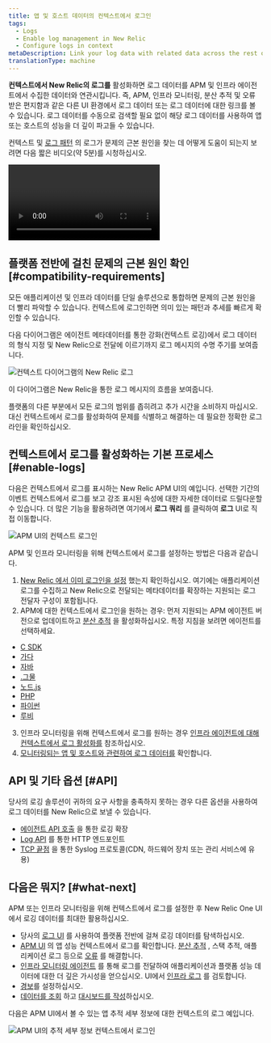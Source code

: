 ```yaml
---
title: 앱 및 호스트 데이터의 컨텍스트에서 로그인
tags:
  - Logs
  - Enable log management in New Relic
  - Configure logs in context
metaDescription: Link your log data with related data across the rest of the New Relic platform by configuring logs in context.
translationType: machine
---
```





**컨텍스트에서 New Relic의 로그를** 활성화하면 로그 데이터를 APM 및 인프라 에이전트에서 수집한 데이터와 연관시킵니다. 즉, APM, 인프라 모니터링, 분산 추적 및 오류 받은 편지함과 같은 다른 UI 환경에서 로그 데이터 또는 로그 데이터에 대한 링크를 볼 수 있습니다. 로그 데이터를 수동으로 검색할 필요 없이 해당 로그 데이터를 사용하여 앱 또는 호스트의 성능을 더 깊이 파고들 수 있습니다.

컨텍스트 및 [로그 패턴](/docs/logs/ui-data/find-unusual-logs-log-patterns) 의 로그가 문제의 근본 원인을 찾는 데 어떻게 도움이 되는지 보려면 다음 짧은 비디오(약 5분)를 시청하십시오.

<Video
  id="awCeXQZs2YE"
  type="youtube"
/>

## 플랫폼 전반에 걸친 문제의 근본 원인 확인 [#compatibility-requirements]

모든 애플리케이션 및 인프라 데이터를 단일 솔루션으로 통합하면 문제의 근본 원인을 더 빨리 파악할 수 있습니다. 컨텍스트에 로그인하면 의미 있는 패턴과 추세를 빠르게 확인할 수 있습니다.

다음 다이어그램은 에이전트 메타데이터를 통한 강화(컨텍스트 로깅)에서 로그 데이터의 형식 지정 및 New Relic으로 전달에 이르기까지 로그 메시지의 수명 주기를 보여줍니다.

<img
  title="new-relic-logs-in-context-diagram.png"
  alt="컨텍스트 다이어그램의 New Relic 로그"
  src={newRelicLogsInContextDiagram}
/>

<figcaption>
  이 다이어그램은 New Relic을 통한 로그 메시지의 흐름을 보여줍니다.
</figcaption>

플랫폼의 다른 부분에서 모든 로그의 범위를 좁히려고 추가 시간을 소비하지 마십시오. 대신 컨텍스트에서 로그를 활성화하여 문제를 식별하고 해결하는 데 필요한 정확한 로그 라인을 확인하십시오.

## 컨텍스트에서 로그를 활성화하는 기본 프로세스 [#enable-logs]

다음은 컨텍스트에서 로그를 표시하는 New Relic APM UI의 예입니다. 선택한 기간의 이벤트 컨텍스트에서 로그를 보고 강조 표시된 속성에 대한 자세한 데이터로 드릴다운할 수 있습니다. 더 많은 기능을 활용하려면 여기에서 **로그 쿼리** 를 클릭하여 **로그** UI로 직접 이동합니다.

<img
  title="APM UI의 컨텍스트 로그인"
  alt="APM UI의 컨텍스트 로그인"
  src={demotronLogs123021}
/>

APM 및 인프라 모니터링을 위해 컨텍스트에서 로그를 설정하는 방법은 다음과 같습니다.

1. [New Relic 에서 이미 로그인을 설정](/docs/logs/enable-log-management-new-relic/enable-log-monitoring-new-relic/enable-log-management-new-relic) 했는지 확인하십시오. 여기에는 애플리케이션 로그를 수집하고 New Relic으로 전달되는 메타데이터를 확장하는 지원되는 로그 전달자 구성이 포함됩니다.
2. APM에 대한 컨텍스트에서 로그인을 원하는 경우: 먼저 지원되는 APM 에이전트 버전으로 업데이트하고 [분산 추적](/docs/distributed-tracing/concepts/introduction-distributed-tracing) 을 활성화하십시오. 특정 지침을 보려면 에이전트를 선택하세요.

* [C SDK](/docs/logs/enable-log-management-new-relic/configure-logs-context/c-sdk-configure-logs-context)
* [가다](/docs/logs/enable-log-management-new-relic/configure-logs-context/configure-logs-context-go/)
* [자바](/docs/logs/enable-log-management-new-relic/configure-logs-context/java-configure-logs-context-all/)
* [.그물](/docs/logs/enable-log-management-new-relic/configure-logs-context/net-configure-logs-context-all/)
* [노드.js](/docs/logs/enable-log-management-new-relic/configure-logs-context/configure-logs-context-nodejs/)
* [PHP](/docs/logs/enable-log-management-new-relic/configure-logs-context/configure-logs-context-php/)
* [파이썬](/docs/logs/enable-log-management-new-relic/configure-logs-context/configure-logs-context-python/)
* [루비](/docs/logs/enable-log-management-new-relic/configure-logs-context/configure-logs-context-ruby/)

3. 인프라 모니터링을 위해 컨텍스트에서 로그를 원하는 경우 [인프라 에이전트에 대해 컨텍스트에서 로그 활성화를](/docs/logs/enable-log-management-new-relic/enable-log-monitoring-new-relic/forward-your-logs-using-infrastructure-agent) 참조하십시오.
4. [모니터링되는 앱 및 호스트와 관련하여 로그 데이터를](#what-next) 확인합니다.

## API 및 기타 옵션 [#API]

당사의 로깅 솔루션이 귀하의 요구 사항을 충족하지 못하는 경우 다른 옵션을 사용하여 로그 데이터를 New Relic으로 보낼 수 있습니다.

* [에이전트 API 호출](/docs/logs/new-relic-logs/apm-integration/apm-agent-apis-manual-logs-context-instrumentation) 을 통한 로깅 확장
* [Log API](/docs/logs/log-management/log-api/introduction-log-api/) 를 통한 HTTP 엔드포인트
* [TCP 끝점](/docs/logs/log-management/log-api/use-tcp-endpoint-forward-logs-new-relic/) 을 통한 Syslog 프로토콜(CDN, 하드웨어 장치 또는 관리 서비스에 유용)

## 다음은 뭐지? [#what-next]

APM 또는 인프라 모니터링을 위해 컨텍스트에서 로그를 설정한 후 New Relic One UI에서 로깅 데이터를 최대한 활용하십시오.

* 당사의 [로그 UI](/docs/logs/log-management/ui-data/use-logs-ui) 를 사용하여 플랫폼 전반에 걸쳐 로깅 데이터를 탐색하십시오.
* [APM UI](/docs/logs/log-management/ui-data/use-logs-ui/#links) 의 앱 성능 컨텍스트에서 로그를 확인합니다. [분산 추적](/docs/apm/distributed-tracing/ui-data/understand-use-distributed-tracing-data) , 스택 추적, 애플리케이션 로그 등으로 [오류](/docs/apm/apm-ui-pages/error-analytics/errors-page-find-fix-verify-problems/) 를 해결합니다.
* [인프라 모니터링 에이전트](/docs/logs/enable-log-management-new-relic/enable-log-monitoring-new-relic/forward-your-logs-using-infrastructure-agent/) 를 통해 로그를 전달하여 애플리케이션과 플랫폼 성능 데이터에 대한 더 깊은 가시성을 얻으십시오. UI에서 [인프라 로그](/docs/logs/log-management/ui-data/use-logs-ui/#links) 를 검토합니다.
* [경보](/docs/alerts-applied-intelligence/new-relic-alerts/alert-conditions/create-alert-conditions/)를 설정하십시오.
* [데이터를 조회](/docs/query-your-data/explore-query-data/get-started/introduction-querying-new-relic-data/) 하고 [대시보드를 작성](/docs/query-your-data/explore-query-data/dashboards/introduction-dashboards/)하십시오.

다음은 APM UI에서 볼 수 있는 앱 추적 세부 정보에 대한 컨텍스트의 로그 예입니다.

<img
  title="APM UI의 추적 세부 정보에 대한 컨텍스트 로그인"
  alt="APM UI의 추적 세부 정보 컨텍스트에서 로그인"
  src={logsInContextTraces}
/>
